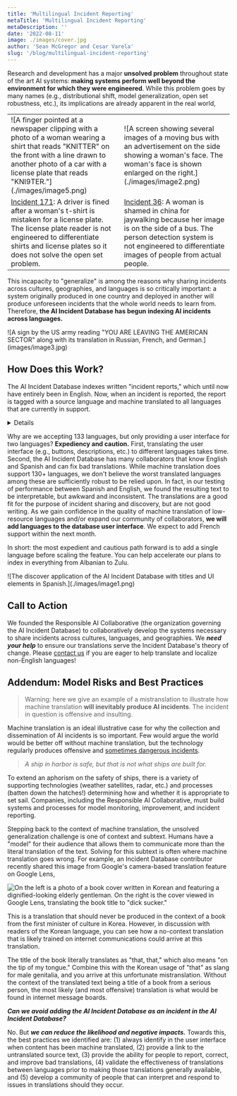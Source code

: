 ```yaml
---
title: 'Multilingual Incident Reporting'
metaTitle: 'Multilingual Incident Reporting'
metaDescription: ''
date: '2022-08-11'
image: ./images/cover.jpg
author: 'Sean McGregor and Cesar Varela'
slug: '/blog/multilingual-incident-reporting'
---
```


Research and development has a major **unsolved problem** throughout state of the art AI systems: **making systems perform well beyond the environment for which they were engineered**. While this problem goes by many names (e.g., distributional shift, model generalization, open set robustness, etc.), its implications are already apparent in the real world,

<table>
  <tbody>
    <tr>
      <td>![A finger pointed at a newspaper clipping with a photo of a woman wearing a shirt that reads "KNITTER" on the front with a line drawn to another photo of a car with a license plate that reads "KNI9TER."](./images/image5.png)</td>
      <td>![A screen showing several images of a moving bus with an advertisement on the side showing a woman's face. The woman's face is shown enlarged on the right.](./images/image2.png)</td>
    </tr>
    <tr>
      <td><a href="/cite/171">Incident 171</a>: A driver is fined after a woman's t-shirt is mistaken for a license plate. The license plate reader is not engineered to differentiate shirts and license plates so it does not solve the open set problem.</td>
      <td><a href="/cite/36">Incident 36</a>: A woman is shamed in china for jaywalking because her image is on the side of a bus. The person detection system is not engineered to differentiate images of people from actual people.</td>
    </tr>
  </tbody>
</table>

This incapacity to "generalize" is among the reasons why sharing incidents across cultures, geographies, and languages is so critically important: a system originally produced in one country and deployed in another will produce unforeseen incidents that the whole world needs to learn from. Therefore, **the AI Incident Database has begun indexing AI incidents across languages.**

<div>![A sign by the US army reading "YOU ARE LEAVING THE AMERICAN SECTOR" along with its translation in Russian, French, and German.](images/image3.jpg)</div>

## How Does this Work?

The AI Incident Database indexes written "incident reports," which until now have entirely been in English. Now, when an incident is reported, the report is tagged with a source language and machine translated to all languages that are currently in support.

<Details summary="List of supported languages">
<table>
  <thead>
    <tr>
      <th>
        <a href="https://en.wikipedia.org/wiki/Google_Translate#Supported_languages">
          Languages We Accept Reports From
        </a>
      </th>
      <th>Languages Presented to Users</th>
    </tr>
  </thead>
  <tbody>
    <tr>
      <td>
        <a href="https://en.wikipedia.org/wiki/Afrikaans">Afrikaans</a>
      </td>
      <td>
        <a href="https://incidentdatabase.ai">English</a> and <a href="https://incidentdatabase.ai/es/">Spanish</a>
      </td>
    </tr>
    <tr>
      <td>
        <a href="https://en.wikipedia.org/wiki/Albanian_language">Albanian</a>
      </td>
      <td></td>
    </tr>
    <tr>
      <td>
        <a href="https://en.wikipedia.org/wiki/Amharic">Amharic</a>
      </td>
      <td></td>
    </tr>
    <tr>
      <td>
        <a href="https://en.wikipedia.org/wiki/Arabic">Arabic</a>
      </td>
      <td></td>
    </tr>
    <tr>
      <td>
        <a href="https://en.wikipedia.org/wiki/Armenian_language">Armenian</a>
      </td>
      <td></td>
    </tr>
    <tr>
      <td>
        <a href="https://en.wikipedia.org/wiki/Assamese_language">Assamese</a>
      </td>
      <td></td>
    </tr>
    <tr>
      <td>
        <a href="https://en.wikipedia.org/wiki/Aymara_language">Aymara</a>
      </td>
      <td></td>
    </tr>
    <tr>
      <td>
        <a href="https://en.wikipedia.org/wiki/Azerbaijani_language">
          Azerbaijani
        </a>
      </td>
      <td></td>
    </tr>
    <tr>
      <td>
        <a href="https://en.wikipedia.org/wiki/Bambara_language">Bambara</a>
      </td>
      <td></td>
    </tr>
    <tr>
      <td>
        <a href="https://en.wikipedia.org/wiki/Basque_language">Basque</a>
      </td>
      <td></td>
    </tr>
    <tr>
      <td>
        <a href="https://en.wikipedia.org/wiki/Belarusian_language">
          Belarusian
        </a>
      </td>
      <td></td>
    </tr>
    <tr>
      <td>
        <a href="https://en.wikipedia.org/wiki/Bengali_language">Bengali</a>
      </td>
      <td></td>
    </tr>
    <tr>
      <td>
        <a href="https://en.wikipedia.org/wiki/Bhojpuri_language">Bhojpuri</a>
      </td>
      <td></td>
    </tr>
    <tr>
      <td>
        <a href="https://en.wikipedia.org/wiki/Bosnian_language">Bosnian</a>
      </td>
      <td></td>
    </tr>
    <tr>
      <td>
        <a href="https://en.wikipedia.org/wiki/Bulgarian_language">Bulgarian</a>
      </td>
      <td></td>
    </tr>
    <tr>
      <td>
        <a href="https://en.wikipedia.org/wiki/Burmese_language">Burmese</a>
        (Myanmar)
      </td>
      <td></td>
    </tr>
    <tr>
      <td>
        <a href="https://en.wikipedia.org/wiki/Catalan_language">Catalan</a>
      </td>
      <td></td>
    </tr>
    <tr>
      <td>
        <a href="https://en.wikipedia.org/wiki/Cebuano_language">Cebuano</a>
      </td>
      <td></td>
    </tr>
    <tr>
      <td>
        <a href="https://en.wikipedia.org/wiki/Chewa_language">Chewa</a>
        (Chichewa)
      </td>
      <td></td>
    </tr>
    <tr>
      <td>
        <a href="https://en.wikipedia.org/wiki/Chinese_language">Chinese</a> (
        <a href="https://en.wikipedia.org/wiki/Simplified_Chinese_characters">
          Simplified
        </a>
        )
      </td>
      <td></td>
    </tr>
    <tr>
      <td>
        <a href="https://en.wikipedia.org/wiki/Chinese_language">Chinese</a> (
        <a href="https://en.wikipedia.org/wiki/Traditional_Chinese_characters">
          Traditional
        </a>
        )
      </td>
      <td></td>
    </tr>
    <tr>
      <td>
        <a href="https://en.wikipedia.org/wiki/Corsican_language">Corsican</a>
      </td>
      <td></td>
    </tr>
    <tr>
      <td>
        <a href="https://en.wikipedia.org/wiki/Croatian_language">Croatian</a>
      </td>
      <td></td>
    </tr>
    <tr>
      <td>
        <a href="https://en.wikipedia.org/wiki/Czech_language">Czech</a>
      </td>
      <td></td>
    </tr>
    <tr>
      <td>
        <a href="https://en.wikipedia.org/wiki/Danish_language">Danish</a>
      </td>
      <td></td>
    </tr>
    <tr>
      <td>
        <a href="https://en.wikipedia.org/wiki/Dogri_language">Dogri</a>
      </td>
      <td></td>
    </tr>
    <tr>
      <td>
        <a href="https://en.wikipedia.org/wiki/Dutch_language">Dutch</a>
      </td>
      <td></td>
    </tr>
    <tr>
      <td>
        <a href="https://en.wikipedia.org/wiki/English_language">English</a>
      </td>
      <td></td>
    </tr>
    <tr>
      <td>
        <a href="https://en.wikipedia.org/wiki/Esperanto">Esperanto</a>
      </td>
      <td></td>
    </tr>
    <tr>
      <td>
        <a href="https://en.wikipedia.org/wiki/Estonian_language">Estonian</a>
      </td>
      <td></td>
    </tr>
    <tr>
      <td>
        <a href="https://en.wikipedia.org/wiki/Ewe_language">Ewe</a>
      </td>
      <td></td>
    </tr>
    <tr>
      <td>
        <a href="https://en.wikipedia.org/wiki/Finnish_language">Finnish</a>
      </td>
      <td></td>
    </tr>
    <tr>
      <td>
        <a href="https://en.wikipedia.org/wiki/French_language">French</a>
      </td>
      <td></td>
    </tr>
    <tr>
      <td>
        <a href="https://en.wikipedia.org/wiki/Galician_language">Galician</a>
      </td>
      <td></td>
    </tr>
    <tr>
      <td>
        <a href="https://en.wikipedia.org/wiki/Georgian_language">Georgian</a>
      </td>
      <td></td>
    </tr>
    <tr>
      <td>
        <a href="https://en.wikipedia.org/wiki/German_language">German</a>
      </td>
      <td></td>
    </tr>
    <tr>
      <td>
        <a href="https://en.wikipedia.org/wiki/Greek_language">Greek</a>
      </td>
      <td></td>
    </tr>
    <tr>
      <td>
        <a href="https://en.wikipedia.org/wiki/Guarani_language">Guarani</a>
      </td>
      <td></td>
    </tr>
    <tr>
      <td>
        <a href="https://en.wikipedia.org/wiki/Gujarati_language">Gujarati</a>
      </td>
      <td></td>
    </tr>
    <tr>
      <td>
        <a href="https://en.wikipedia.org/wiki/Haitian_Creole">
          Haitian Creole
        </a>
      </td>
      <td></td>
    </tr>
    <tr>
      <td>
        <a href="https://en.wikipedia.org/wiki/Hausa_language">Hausa</a>
      </td>
      <td></td>
    </tr>
    <tr>
      <td>
        <a href="https://en.wikipedia.org/wiki/Hawaiian_language">Hawaiian</a>
      </td>
      <td></td>
    </tr>
    <tr>
      <td>
        <a href="https://en.wikipedia.org/wiki/Hebrew_language">Hebrew</a>
      </td>
      <td></td>
    </tr>
    <tr>
      <td>
        <a href="https://en.wikipedia.org/wiki/Hindi">Hindi</a>
      </td>
      <td></td>
    </tr>
    <tr>
      <td>
        <a href="https://en.wikipedia.org/wiki/Hmong_language">Hmong</a>
      </td>
      <td></td>
    </tr>
    <tr>
      <td>
        <a href="https://en.wikipedia.org/wiki/Hungarian_language">Hungarian</a>
      </td>
      <td></td>
    </tr>
    <tr>
      <td>
        <a href="https://en.wikipedia.org/wiki/Icelandic_language">Icelandic</a>
      </td>
      <td></td>
    </tr>
    <tr>
      <td>
        <a href="https://en.wikipedia.org/wiki/Igbo_language">Igbo</a>
      </td>
      <td></td>
    </tr>
    <tr>
      <td>
        <a href="https://en.wikipedia.org/wiki/Ilocano_language">Ilocano</a>
      </td>
      <td></td>
    </tr>
    <tr>
      <td>
        <a href="https://en.wikipedia.org/wiki/Indonesian_language">
          Indonesian
        </a>
      </td>
      <td></td>
    </tr>
    <tr>
      <td>
        <a href="https://en.wikipedia.org/wiki/Irish_language">Irish</a>
      </td>
      <td></td>
    </tr>
    <tr>
      <td>
        <a href="https://en.wikipedia.org/wiki/Italian_language">Italian</a>
      </td>
      <td></td>
    </tr>
    <tr>
      <td>
        <a href="https://en.wikipedia.org/wiki/Japanese_language">Japanese</a>
      </td>
      <td></td>
    </tr>
    <tr>
      <td>
        <a href="https://en.wikipedia.org/wiki/Javanese_language">Javanese</a>
      </td>
      <td></td>
    </tr>
    <tr>
      <td>
        <a href="https://en.wikipedia.org/wiki/Kannada">Kannada</a>
      </td>
      <td></td>
    </tr>
    <tr>
      <td>
        <a href="https://en.wikipedia.org/wiki/Kazakh_language">Kazakh</a>
      </td>
      <td></td>
    </tr>
    <tr>
      <td>
        <a href="https://en.wikipedia.org/wiki/Khmer_language">Khmer</a>
      </td>
      <td></td>
    </tr>
    <tr>
      <td>
        <a href="https://en.wikipedia.org/wiki/Kinyarwanda">Kinyarwanda</a>
      </td>
      <td></td>
    </tr>
    <tr>
      <td>
        <a href="https://en.wikipedia.org/wiki/Konkani_language">Konkani</a>
      </td>
      <td></td>
    </tr>
    <tr>
      <td>
        <a href="https://en.wikipedia.org/wiki/Korean_language">Korean</a>
      </td>
      <td></td>
    </tr>
    <tr>
      <td>
        <a href="https://en.wikipedia.org/wiki/Krio_language">Krio</a>
      </td>
      <td></td>
    </tr>
    <tr>
      <td>
        <a href="https://en.wikipedia.org/wiki/Kurdish_languages">Kurdish</a> (
        <a href="https://en.wikipedia.org/wiki/Kurmanji">Kurmanji</a>)
      </td>
      <td></td>
    </tr>
    <tr>
      <td>
        <a href="https://en.wikipedia.org/wiki/Kurdish_languages">Kurdish</a> (
        <a href="https://en.wikipedia.org/wiki/Sorani">Sorani</a>)
      </td>
      <td></td>
    </tr>
    <tr>
      <td>
        <a href="https://en.wikipedia.org/wiki/Kyrgyz_language">Kyrgyz</a>
      </td>
      <td></td>
    </tr>
    <tr>
      <td>
        <a href="https://en.wikipedia.org/wiki/Lao_language">Lao</a>
      </td>
      <td></td>
    </tr>
    <tr>
      <td>
        <a href="https://en.wikipedia.org/wiki/Latin">Latin</a>
      </td>
      <td></td>
    </tr>
    <tr>
      <td>
        <a href="https://en.wikipedia.org/wiki/Latvian_language">Latvian</a>
      </td>
      <td></td>
    </tr>
    <tr>
      <td>
        <a href="https://en.wikipedia.org/wiki/Lingala">Lingala</a>
      </td>
      <td></td>
    </tr>
    <tr>
      <td>
        <a href="https://en.wikipedia.org/wiki/Lithuanian_language">
          Lithuanian
        </a>
      </td>
      <td></td>
    </tr>
    <tr>
      <td>
        <a href="https://en.wikipedia.org/wiki/Luganda">Luganda</a>
      </td>
      <td></td>
    </tr>
    <tr>
      <td>
        <a href="https://en.wikipedia.org/wiki/Luxembourgish">Luxembourgish</a>
      </td>
      <td></td>
    </tr>
    <tr>
      <td>
        <a href="https://en.wikipedia.org/wiki/Macedonian_language">
          Macedonian
        </a>
      </td>
      <td></td>
    </tr>
    <tr>
      <td>
        <a href="https://en.wikipedia.org/wiki/Maithili_language">Maithili</a>
      </td>
      <td></td>
    </tr>
    <tr>
      <td>
        <a href="https://en.wikipedia.org/wiki/Malagasy_language">Malagasy</a>
      </td>
      <td></td>
    </tr>
    <tr>
      <td>
        <a href="https://en.wikipedia.org/wiki/Malay_language">Malay</a>
      </td>
      <td></td>
    </tr>
    <tr>
      <td>
        <a href="https://en.wikipedia.org/wiki/Malayalam">Malayalam</a>
      </td>
      <td></td>
    </tr>
    <tr>
      <td>
        <a href="https://en.wikipedia.org/wiki/Maldivian_language">Maldivian</a>
        (Dhivehi)
      </td>
      <td></td>
    </tr>
    <tr>
      <td>
        <a href="https://en.wikipedia.org/wiki/Maltese_language">Maltese</a>
      </td>
      <td></td>
    </tr>
    <tr>
      <td>
        <a href="https://en.wikipedia.org/wiki/M%C4%81ori_language">Māori</a>
        (Maori)
      </td>
      <td></td>
    </tr>
    <tr>
      <td>
        <a href="https://en.wikipedia.org/wiki/Marathi_language">Marathi</a>
      </td>
      <td></td>
    </tr>
    <tr>
      <td>
        <a href="https://en.wikipedia.org/wiki/Meitei_language">Meitei</a>
        (Manipuri, Meiteilon)
      </td>
      <td></td>
    </tr>
    <tr>
      <td>
        <a href="https://en.wikipedia.org/wiki/Mizo_language">Mizo</a>
      </td>
      <td></td>
    </tr>
    <tr>
      <td>
        <a href="https://en.wikipedia.org/wiki/Mongolian_language">Mongolian</a>
      </td>
      <td></td>
    </tr>
    <tr>
      <td>
        <a href="https://en.wikipedia.org/wiki/Nepali_language">Nepali</a>
      </td>
      <td></td>
    </tr>
    <tr>
      <td>
        <a href="https://en.wikipedia.org/wiki/Northern_Sotho_language">
          Northern Sotho
        </a>
        (Sepedi)
      </td>
      <td></td>
    </tr>
    <tr>
      <td>
        <a href="https://en.wikipedia.org/wiki/Norwegian_language">Norwegian</a>
      </td>
      <td></td>
    </tr>
    <tr>
      <td>
        <a href="https://en.wikipedia.org/wiki/Odia_language">Odia</a> (Oriya)
      </td>
      <td></td>
    </tr>
    <tr>
      <td>
        <a href="https://en.wikipedia.org/wiki/Oromo_language">Oromo</a>
      </td>
      <td></td>
    </tr>
    <tr>
      <td>
        <a href="https://en.wikipedia.org/wiki/Pashto">Pashto</a>
      </td>
      <td></td>
    </tr>
    <tr>
      <td>
        <a href="https://en.wikipedia.org/wiki/Persian_language">Persian</a>
      </td>
      <td></td>
    </tr>
    <tr>
      <td>
        <a href="https://en.wikipedia.org/wiki/Polish_language">Polish</a>
      </td>
      <td></td>
    </tr>
    <tr>
      <td>
        <a href="https://en.wikipedia.org/wiki/Portuguese_language">
          Portuguese
        </a>
      </td>
      <td></td>
    </tr>
    <tr>
      <td>
        <a href="https://en.wikipedia.org/wiki/Punjabi_language">Punjabi</a>
      </td>
      <td></td>
    </tr>
    <tr>
      <td>
        <a href="https://en.wikipedia.org/wiki/Southern_Quechua">Quechua</a>
      </td>
      <td></td>
    </tr>
    <tr>
      <td>
        <a href="https://en.wikipedia.org/wiki/Romanian_language">Romanian</a>
      </td>
      <td></td>
    </tr>
    <tr>
      <td>
        <a href="https://en.wikipedia.org/wiki/Russian_language">Russian</a>
      </td>
      <td></td>
    </tr>
    <tr>
      <td>
        <a href="https://en.wikipedia.org/wiki/Samoan_language">Samoan</a>
      </td>
      <td></td>
    </tr>
    <tr>
      <td>
        <a href="https://en.wikipedia.org/wiki/Sanskrit">Sanskrit</a>
      </td>
      <td></td>
    </tr>
    <tr>
      <td>
        <a href="https://en.wikipedia.org/wiki/Scottish_Gaelic">
          Scottish Gaelic
        </a>
        (Scots Gaelic)
      </td>
      <td></td>
    </tr>
    <tr>
      <td>
        <a href="https://en.wikipedia.org/wiki/Serbian_language">Serbian</a>
      </td>
      <td></td>
    </tr>
    <tr>
      <td>
        <a href="https://en.wikipedia.org/wiki/Sotho_language">Sesotho</a>
      </td>
      <td></td>
    </tr>
    <tr>
      <td>
        <a href="https://en.wikipedia.org/wiki/Shona_language">Shona</a>
      </td>
      <td></td>
    </tr>
    <tr>
      <td>
        <a href="https://en.wikipedia.org/wiki/Sindhi_language">Sindhi</a>
      </td>
      <td></td>
    </tr>
    <tr>
      <td>
        <a href="https://en.wikipedia.org/wiki/Sinhala_language">Sinhala</a>
      </td>
      <td></td>
    </tr>
    <tr>
      <td>
        <a href="https://en.wikipedia.org/wiki/Slovak_language">Slovak</a>
      </td>
      <td></td>
    </tr>
    <tr>
      <td>
        <a href="https://en.wikipedia.org/wiki/Slovene_language">Slovenian</a>
      </td>
      <td></td>
    </tr>
    <tr>
      <td>
        <a href="https://en.wikipedia.org/wiki/Somali_language">Somali</a>
      </td>
      <td></td>
    </tr>
    <tr>
      <td>
        <a href="https://en.wikipedia.org/wiki/Spanish_language">Spanish</a>
      </td>
      <td></td>
    </tr>
    <tr>
      <td>
        <a href="https://en.wikipedia.org/wiki/Sundanese_language">Sundanese</a>
      </td>
      <td></td>
    </tr>
    <tr>
      <td>
        <a href="https://en.wikipedia.org/wiki/Swahili_language">Swahili</a>
      </td>
      <td></td>
    </tr>
    <tr>
      <td>
        <a href="https://en.wikipedia.org/wiki/Swedish_language">Swedish</a>
      </td>
      <td></td>
    </tr>
    <tr>
      <td>
        <a href="https://en.wikipedia.org/wiki/Tagalog_language">Tagalog</a> (
        <a href="https://en.wikipedia.org/wiki/Filipino_language">Filipino</a>)
      </td>
      <td></td>
    </tr>
    <tr>
      <td>
        <a href="https://en.wikipedia.org/wiki/Tajik_language">Tajik</a>
      </td>
      <td></td>
    </tr>
    <tr>
      <td>
        <a href="https://en.wikipedia.org/wiki/Tamil_language">Tamil</a>
      </td>
      <td></td>
    </tr>
    <tr>
      <td>
        <a href="https://en.wikipedia.org/wiki/Tatar_language">Tatar</a>
      </td>
      <td></td>
    </tr>
    <tr>
      <td>
        <a href="https://en.wikipedia.org/wiki/Telugu_language">Telugu</a>
      </td>
      <td></td>
    </tr>
    <tr>
      <td>
        <a href="https://en.wikipedia.org/wiki/Thai_language">Thai</a>
      </td>
      <td></td>
    </tr>
    <tr>
      <td>
        <a href="https://en.wikipedia.org/wiki/Tigrinya_language">Tigrinya</a>
      </td>
      <td></td>
    </tr>
    <tr>
      <td>
        <a href="https://en.wikipedia.org/wiki/Tsonga_language">Tsonga</a>
      </td>
      <td></td>
    </tr>
    <tr>
      <td>
        <a href="https://en.wikipedia.org/wiki/Turkish_language">Turkish</a>
      </td>
      <td></td>
    </tr>
    <tr>
      <td>
        <a href="https://en.wikipedia.org/wiki/Turkmen_language">Turkmen</a>
      </td>
      <td></td>
    </tr>
    <tr>
      <td>
        <a href="https://en.wikipedia.org/wiki/Twi">Twi</a>
      </td>
      <td></td>
    </tr>
    <tr>
      <td>
        <a href="https://en.wikipedia.org/wiki/Ukrainian_language">Ukrainian</a>
      </td>
      <td></td>
    </tr>
    <tr>
      <td>
        <a href="https://en.wikipedia.org/wiki/Urdu">Urdu</a>
      </td>
      <td></td>
    </tr>
    <tr>
      <td>
        <a href="https://en.wikipedia.org/wiki/Uyghur_language">Uyghur</a>
      </td>
      <td></td>
    </tr>
    <tr>
      <td>
        <a href="https://en.wikipedia.org/wiki/Uzbek_language">Uzbek</a>
      </td>
      <td></td>
    </tr>
    <tr>
      <td>
        <a href="https://en.wikipedia.org/wiki/Vietnamese_language">
          Vietnamese
        </a>
      </td>
      <td></td>
    </tr>
    <tr>
      <td>
        <a href="https://en.wikipedia.org/wiki/Welsh_language">Welsh</a>
      </td>
      <td></td>
    </tr>
    <tr>
      <td>
        <a href="https://en.wikipedia.org/wiki/West_Frisian_language">
          West Frisian
        </a>
        (Frisian)
      </td>
      <td></td>
    </tr>
    <tr>
      <td>
        <a href="https://en.wikipedia.org/wiki/Xhosa_language">Xhosa</a>
      </td>
      <td></td>
    </tr>
    <tr>
      <td>
        <a href="https://en.wikipedia.org/wiki/Yiddish">Yiddish</a>
      </td>
      <td></td>
    </tr>
    <tr>
      <td>
        <a href="https://en.wikipedia.org/wiki/Yoruba_language">Yoruba</a>
      </td>
      <td></td>
    </tr>
    <tr>
      <td>
        <a href="https://en.wikipedia.org/wiki/Zulu_language">Zulu</a>
      </td>
    </tr>
  </tbody>
</table>
</Details>

Why are we accepting 133 languages, but only providing a user interface for two languages? **Expediency and caution.** First, translating the user interface (e.g., buttons, descriptions, etc.) to different languages takes time. Second, the AI Incident Database has many collaborators that know English and Spanish and can fix bad translations. While machine translation does support 130+ languages, we don't believe the worst translated languages among these are sufficiently robust to be relied upon. In fact, in our testing of performance between Spanish and English, we found the resulting text to be interpretable, but awkward and inconsistent. The translations are a good fit for the purpose of incident sharing and discovery, but are not good writing. As we gain confidence in the quality of machine translation of low-resource languages and/or expand our community of collaborators, **we will add languages to the database user interface**. We expect to add French support within the next month.

In short: the most expedient and cautious path forward is to add a single language before scaling the feature. You can help accelerate our plans to index in everything from Albanian to Zulu.

<div>![The discover application of the AI Incident Database with titles and UI elements in Spanish.](./images/image1.png)</div>

## Call to Action

We founded the Responsible AI Collaborative (the organization governing the AI Incident Database) to collaboratively develop the systems necessary to share incidents across cultures, languages, and geographies. We **_need your help_** to ensure our translations serve the Incident Database's theory of change. Please [contact us](/contact) if you are eager to help translate and localize non-English languages!


## Addendum: Model Risks and Best Practices

> Warning: here we give an example of a mistranslation to illustrate how machine translation **will inevitably produce AI incidents**. The incident in question is offensive and insulting.

Machine translation is an ideal illustrative case for why the collection and dissemination of AI incidents is so important. Few would argue the world would be better off without machine translation, but the technology regularly produces offensive and [sometimes dangerous incidents](/cite/72). 

> _A ship in harbor is safe, but that is not what ships are built for._

To extend an aphorism on the safety of ships, there is a variety of supporting technologies (weather satellites, radar, etc.) and processes (batten down the hatches!) determining how and whether it is appropriate to set sail. Companies, including the Responsible AI Collaborative, must build systems and processes for model monitoring, improvement, and incident reporting.

Stepping back to the context of machine translation, the unsolved generalization challenge is one of context and subtext. Humans have a "model" for their audience that allows them to communicate more than the literal translation of the text. Solving for this subtext is often where machine translation goes wrong. For example, an Incident Database contributor recently shared this image from Google's camera-based translation feature on Google Lens,

<SensitiveImage contentWarning="Click to view offensive image">![On the left is a photo of a book cover written in Korean and featuring a dignified-looking elderly gentleman. On the right is the cover viewed in Google Lens, translating the book title to "dick sucker."](images/image4.jpg)</SensitiveImage>

This is a translation that should never be produced in the context of a book from the first minister of culture in Korea. However, in discussion with readers of the Korean language, you can see how a no-context translation that is likely trained on internet communications could arrive at this translation.

The title of the book literally translates as "that, that," which also means "on the tip of my tongue." Combine this with the Korean usage of "that" as slang for male genitalia, and you arrive at this unfortunate mistranslation. Without the context of the translated text being a title of a book from a serious person, the most likely (and most offensive) translation is what would be found in internet message boards.

**_Can we avoid adding the AI Incident Database as an incident in the AI Incident Database?_**

No. But **_we can reduce the likelihood and negative impacts._** Towards this, the best practices we identified are: (1) always identify in the user interface when content has been machine translated, (2) provide a link to the untranslated source text, (3) provide the ability for people to report, correct, and improve bad translations, (4) validate the effectiveness of translations between languages prior to making those translations generally available, and (5) develop a community of people that can interpret and respond to issues in translations should they occur.
